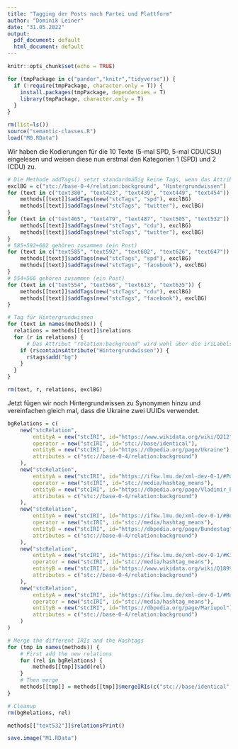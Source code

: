 ```yaml
---
title: "Tagging der Posts nach Partei und Plattform"
author: "Dominik Leiner"
date: "31.05.2022"
output:
  pdf_document: default
  html_document: default
---
```


```r
knitr::opts_chunk$set(echo = TRUE)

for (tmpPackage in c("pander","knitr","tidyverse")) {
  if (!require(tmpPackage, character.only = T)) {
    install.packages(tmpPackage, dependencies = T)
    library(tmpPackage, character.only = T)
  }
}

rm(list=ls())
source("semantic-classes.R")
load("M0.RData")
```

Wir haben die Kodierungen für die 10 Texte (5-mal SPD, 5-mal CDU/CSU) eingelesen und weisen diese nun erstmal den Kategorien 1 (SPD) und 2 (CDU) zu.

```r
# Die Methode addTags() setzt standardmäßig keine Tags, wenn das Attribut "Hintergrundwissen" für eine Relation gesetzt wurde 
exclBG = c("stc://base-0-4/relation:background", "Hintergrundwissen")
for (text in c("text380", "text423", "text439", "text449", "text454")) {
    methods[[text]]$addTags(new("stcTags", "spd"), exclBG)
    methods[[text]]$addTags(new("stcTags", "twitter"), exclBG)
}
for (text in c("text465", "text479", "text487", "text505", "text532")) {
    methods[[text]]$addTags(new("stcTags", "cdu"), exclBG)
    methods[[text]]$addTags(new("stcTags", "twitter"), exclBG)
}
# 585+592+602 gehören zusammen (ein Post)
for (text in c("text585", "text592", "text602", "text626", "text647")) {
    methods[[text]]$addTags(new("stcTags", "spd"), exclBG)
    methods[[text]]$addTags(new("stcTags", "facebook"), exclBG)
}
# 554+566 gehören zusammen (ein Post)
for (text in c("text554", "text566", "text613", "text635")) {
    methods[[text]]$addTags(new("stcTags", "cdu"), exclBG)
    methods[[text]]$addTags(new("stcTags", "facebook"), exclBG)
}

# Tag für Hintergrundwissen
for (text in names(methods)) {
  relations = methods[[text]]$relations
  for (r in relations) {
      # Das Attribut "relation:background" wird wohl über die iriLabels in "Hintergrundwissen" übersetzt
    if (r$containsAttribute("Hintergrundwissen")) {
      r$tags$add("bg")
    }
  }
}

rm(text, r, relations, exclBG)
```

Jetzt fügen wir noch Hintergrundwissen zu Synonymen hinzu und vereinfachen gleich mal, dass die Ukraine zwei UUIDs verwendet.

```r
bgRelations = c(
    new("stcRelation",
        entityA = new("stcIRI", id="https://www.wikidata.org/wiki/Q212"),
        operator = new("stcIRI", id="stc://base/identical"),
        entityB = new("stcIRI", id="https://dbpedia.org/page/Ukraine"),
        attributes = c("stc://base-0-4/relation:background")
    ),
    new("stcRelation",
        entityA = new("stcIRI", id="https://ifkw.lmu.de/xml-dev-0-1/#Putin"),
        operator = new("stcIRI", id="stc://media/hashtag_means"),
        entityB = new("stcIRI", id="https://dbpedia.org/page/Vladimir_Putin"),
        attributes = c("stc://base-0-4/relation:background")
    ),
    new("stcRelation",
        entityA = new("stcIRI", id="https://ifkw.lmu.de/xml-dev-0-1/#Bundestag"),
        operator = new("stcIRI", id="stc://media/hashtag_means"),
        entityB = new("stcIRI", id="https://dbpedia.org/page/Bundestag"),
        attributes = c("stc://base-0-4/relation:background")
    ),
    new("stcRelation",
        entityA = new("stcIRI", id="https://ifkw.lmu.de/xml-dev-0-1/#Kiew"),
        operator = new("stcIRI", id="stc://media/hashtag_means"),
        entityB = new("stcIRI", id="https://www.wikidata.org/wiki/Q1899"),
        attributes = c("stc://base-0-4/relation:background")
    ),
    new("stcRelation",
        entityA = new("stcIRI", id="https://ifkw.lmu.de/xml-dev-0-1/#Mariupol"),
        operator = new("stcIRI", id="stc://media/hashtag_means"),
        entityB = new("stcIRI", id="https://dbpedia.org/page/Mariupol"),
        attributes = c("stc://base-0-4/relation:background")
    )
)

# Merge the different IRIs and the Hashtags
for (tmp in names(methods)) {
    # First add the new relations
    for (rel in bgRelations) {
        methods[[tmp]]$add(rel)
    }
    # Then merge
    methods[[tmp]] = methods[[tmp]]$mergeIRIs(c("stc://base/identical", "stc://media/hashtag_means"))
}

# Cleanup
rm(bgRelations, rel)

methods[["text532"]]$relationsPrint()
```


```r
save.image("M1.RData")
```

